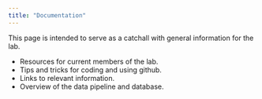 ```yaml
---
title: "Documentation"
---
```



This page is intended to serve as a catchall with general information for the lab.

* Resources for current members of the lab.
* Tips and tricks for coding and using github.
* Links to relevant information.
* Overview of the data pipeline and database.


